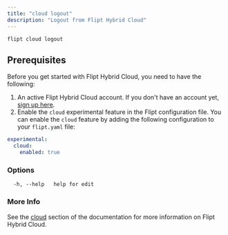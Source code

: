 ```yaml
---
title: "cloud logout"
description: "Logout from Flipt Hybrid Cloud"
---
```


```
flipt cloud logout
```

## Prerequisites

Before you get started with Flipt Hybrid Cloud, you need to have the following:

1. An active Flipt Hybrid Cloud account. If you don't have an account yet, [sign up here](https://flipt.cloud).
2. Enable the `cloud` experimental feature in the Flipt configuration file. You can enable the `cloud` feature by adding the following configuration to your `flipt.yaml` file:

```yaml
experimental:
  cloud:
    enabled: true
```

### Options

```
  -h, --help   help for edit
```

### More Info

See the [cloud](/cloud/overview) section of the documentation for more information on Flipt Hybrid Cloud.
